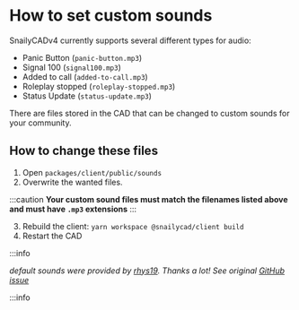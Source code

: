 # How to set custom sounds

SnailyCADv4 currently supports several different types for audio:

- Panic Button (`panic-button.mp3`)
- Signal 100 (`signal100.mp3`)
- Added to call (`added-to-call.mp3`)
- Roleplay stopped (`roleplay-stopped.mp3`)
- Status Update (`status-update.mp3`)

There are files stored in the CAD that can be changed to custom sounds for your community.

## How to change these files

1. Open `packages/client/public/sounds`
2. Overwrite the wanted files.

:::caution
**Your custom sound files must match the filenames listed above and must have `.mp3` extensions**
:::

3. Rebuild the client: `yarn workspace @snailycad/client build`
4. Restart the CAD

:::info

_default sounds were provided by [rhys19](https://github.com/rhys19). Thanks a lot!
See original [GitHub issue](https://github.com/SnailyCAD/snaily-cadv4/issues/394)_

:::info
